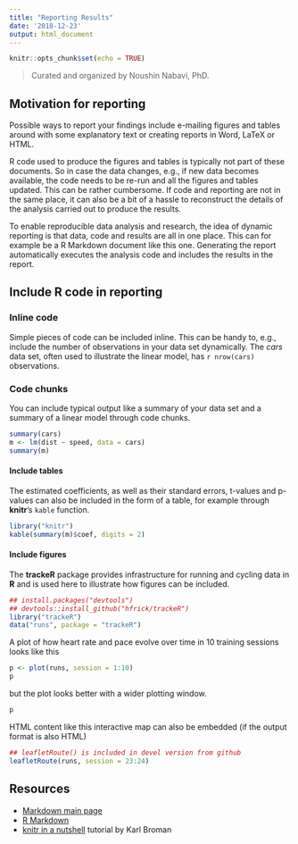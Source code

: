 ```yaml
---
title: "Reporting Results"
date: '2018-12-23'
output: html_document
---
```


```r
knitr::opts_chunk$set(echo = TRUE)
```


> Curated and organized by Noushin Nabavi, PhD.

## Motivation for reporting

Possible ways to report your findings include e-mailing figures and tables around with some explanatory text or creating reports in Word, LaTeX or HTML.

R code used to produce the figures and tables is typically not part of these documents. So in case the data changes, e.g., if new data becomes available, the code needs to be re-run and all the figures and tables updated. This can be rather cumbersome. If code and reporting are not in the same place, it can also be a bit of a hassle to reconstruct the details of the analysis carried out to produce the results.  

To enable reproducible data analysis and research, the idea of dynamic reporting is that data, code and results are all in one place. This can for example be a R Markdown document like this one. Generating the report automatically executes the analysis code and includes the results in the report.


## Include R code in reporting

### Inline code

Simple pieces of code can be included inline. This can be handy to, e.g., include the number of observations in your data set dynamically. The *cars* data set, often used to illustrate the linear model, has `r nrow(cars)` observations.  

### Code chunks

You can include typical output like a summary of your data set and a summary of a linear model through code chunks.

```r
summary(cars)
m <- lm(dist ~ speed, data = cars)
summary(m)
```


#### Include tables

The estimated coefficients, as well as their standard errors, t-values and p-values can also be included in the form of a table, for example through **knitr**'s `kable` function.

```r
library("knitr")
kable(summary(m)$coef, digits = 2)
```
   

#### Include figures

The **trackeR** package provides infrastructure for running and cycling data in **R** and is used here to illustrate how figures can be included. 

```r
## install.packages("devtools")
## devtools::install_github("hfrick/trackeR")
library("trackeR") 
data("runs", package = "trackeR")
```

A plot of how heart rate and pace evolve over time in 10 training sessions looks like this 

```r
p <- plot(runs, session = 1:10)
p
```

but the plot looks better with a wider plotting window.

```r
p
```

HTML content like this interactive map can also be embedded (if the output format is also HTML)

```r
## leafletRoute() is included in devel version from github
leafletRoute(runs, session = 23:24)
```


## Resources

* [Markdown main page](http://daringfireball.net/projects/markdown/)
* [R Markdown](http://rmarkdown.rstudio.com/)
* [knitr in a nutshell](http://kbroman.org/knitr_knutshell/) tutorial by Karl Broman